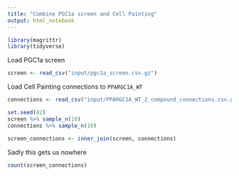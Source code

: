 ```yaml
---
title: "Combine PGC1a screen and Cell Painting"
output: html_notebook
---
```


```r
library(magrittr)
library(tidyverse)
```


Load PGC1a screen

```r
screen <- read_csv("input/pgc1a_screen.csv.gz")
```

Load Cell Painting connections to `PPARGC1A_WT`

```r
connections <- read_csv("input/PPARGC1A_WT_2_compound_connections.csv.gz")
```
```r
set.seed(42)
screen %>% sample_n(10)
connections %>% sample_n(10)
```

```r
screen_connections <- inner_join(screen, connections)
```

Sadly this gets us nowhere

```r
count(screen_connections)
```

